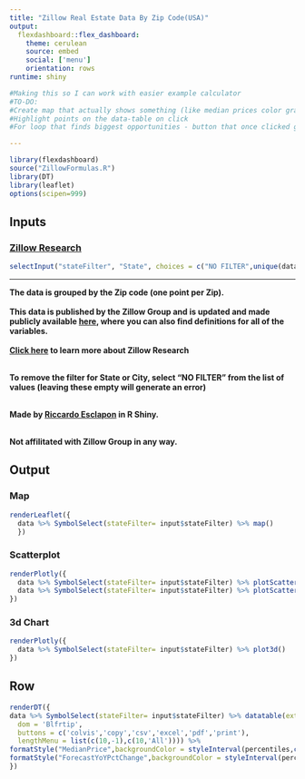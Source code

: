 ```yaml
---
title: "Zillow Real Estate Data By Zip Code(USA)" 
output: 
  flexdashboard::flex_dashboard:
    theme: cerulean
    source: embed
    social: ['menu']
    orientation: rows
runtime: shiny

#Making this so I can work with easier example calculator
#TO-DO:
#Create map that actually shows something (like median prices color gradient. Forecasts might be even better!)
#Highlight points on the data-table on click
#For loop that finds biggest opportunities - button that once clicked gives zip codes with the lowest price per sqft (buy or rent) for the current filters

---
```


```r
library(flexdashboard)
source("ZillowFormulas.R")
library(DT)
library(leaflet)
options(scipen=999)
```

Inputs {.sidebar}
-----------------------------------------------------------------------

### [Zillow Research](https://www.zillow.com/research/data/)

```r
selectInput("stateFilter", "State", choices = c("NO FILTER",unique(data$State)), multiple=F, selectize=TRUE, selected = "NY" )
```

*** 
**The data is grouped by the Zip code (one point per Zip).** <br/> <br/>
**This data is published by the Zillow Group and is updated and made publicly available [here](https://www.zillow.com/research/data/), where you can also find definitions for all of the variables. <br/> <br/> [Click here](https://www.zillow.com/research/about-us/) to learn more about Zillow Research** <br/> <br/>

**To remove the filter for State or City, select "NO FILTER" from the list of values (leaving these empty will generate an error)** <br/> <br/>

**Made by [Riccardo Esclapon](https://www.resclapon.com) in R Shiny. ** <br/> <br/>

**Not affilitated with Zillow Group in any way. **

Output {.tabset}
-----------------------------------------------------------------------

### Map

```r
renderLeaflet({
  data %>% SymbolSelect(stateFilter= input$stateFilter) %>% map()
  })
```

### Scatterplot

```r
renderPlotly({
  data %>% SymbolSelect(stateFilter= input$stateFilter) %>% plotScatterPlotly()
  data %>% SymbolSelect(stateFilter= input$stateFilter) %>% plotScatter()
})
```

### 3d Chart

```r
renderPlotly({
  data %>% SymbolSelect(stateFilter= input$stateFilter) %>% plot3d() 
})
```


Row {data-height=130}
-----------------------------------------------------------------------

```r
renderDT({
data %>% SymbolSelect(stateFilter= input$stateFilter) %>% datatable(extensions='Buttons',options=list(
  dom = 'Blfrtip',
  buttons = c('colvis','copy','csv','excel','pdf','print'),
  lengthMenu = list(c(10,-1),c(10,'All')))) %>%
formatStyle("MedianPrice",backgroundColor = styleInterval(percentiles,c("red","yellow","green")),color = styleInterval(percentiles,c("white","blue","white"))) %>%
formatStyle("ForecastYoYPctChange",backgroundColor = styleInterval(percentiles2,c("red","yellow","green")),color = styleInterval(percentiles2,c("white","blue","white")))
})
```



